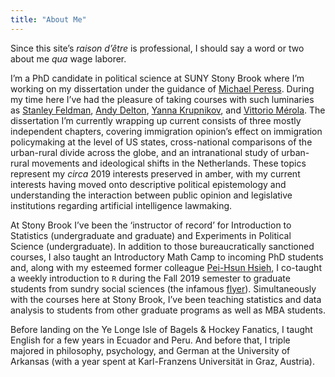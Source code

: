 ```yaml
---
title: "About Me"
---
```


Since this site's *raison d'être* is professional, I should say a word or two about me *qua* wage laborer. 

I'm a PhD candidate in political science at SUNY Stony Brook where I'm working on my dissertation under the guidance of [Michael Peress](http://www.michaelperess.com/). During my time here I've had the pleasure of taking courses with such luminaries as [Stanley Feldman](https://en.wikipedia.org/wiki/Stanley_Feldman_(political_scientist)), [Andy Delton](https://sites.google.com/site/andrewdeltonpubs/), [Yanna Krupnikov](https://en.wikipedia.org/wiki/Yanna_Krupnikov), and [Vittorio Mérola](http://vittoriomerola.com/). The dissertation I'm currently wrapping up current consists of three mostly independent chapters, covering immigration opinion's effect on immigration policymaking at the level of US states, cross-national comparisons of the urban-rural divide across the globe, and an intranational study of urban-rural movements and ideological shifts in the Netherlands. These topics represent my _circa_ 2019 interests preserved in amber, with my current interests having moved onto descriptive political epistemology and understanding the interaction between public opinion and legislative institutions regarding artificial intelligence lawmaking.

At Stony Brook I've been the 'instructor of record' for Introduction to Statistics (undergraduate and graduate) and Experiments in Political Science (undergraduate). In addition to those bureaucratically sanctioned courses, I also taught an Introductory Math Camp to incoming PhD students and, along with my esteemed former colleague [Pei-Hsun Hsieh](https://phsieh.com/), I co-taught a weekly introduction to `R` during the Fall 2019 semester to graduate students from sundry social sciences (the infamous [flyer](seven-ds.pdf)). Simultaneously with the courses here at Stony Brook, I've been teaching statistics and data analysis to students from other graduate programs as well as MBA students.

Before landing on the Ye Longe Isle of Bagels & Hockey Fanatics, I taught English for a few years in Ecuador and Peru. And before that, I triple majored in philosophy, psychology, and German at the University of Arkansas (with a year spent at Karl-Franzens Universität in Graz, Austria).